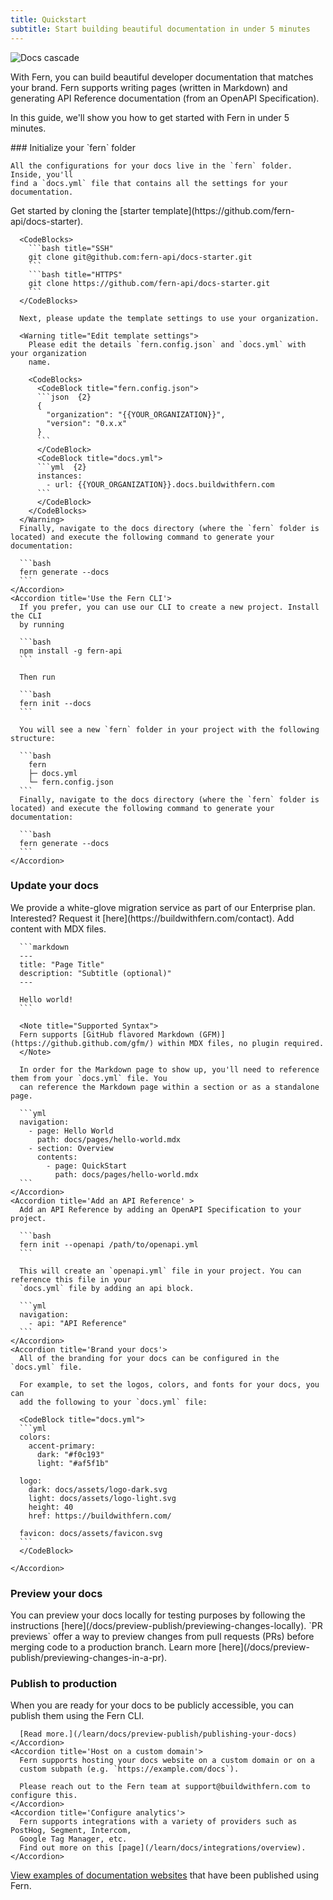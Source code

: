 ```yaml
---
title: Quickstart
subtitle: Start building beautiful documentation in under 5 minutes
---
```


<img alt="Docs cascade" src="./images/docs-cascade.png" />

With Fern, you can build beautiful developer documentation that matches your brand. Fern supports writing pages (written in Markdown) and generating API Reference documentation (from an OpenAPI Specification).

In this guide, we'll show you how to get started with Fern in under 5 minutes.

<Steps toc={true}>
  ### Initialize your `fern` folder
    
    All the configurations for your docs live in the `fern` folder. Inside, you'll 
    find a `docs.yml` file that contains all the settings for your documentation.

  <AccordionGroup toc={true}>
    <Accordion title='Clone the starter repository'>
      Get started by cloning the [starter template](https://github.com/fern-api/docs-starter).

      <CodeBlocks>
        ```bash title="SSH"
        git clone git@github.com:fern-api/docs-starter.git
        ```
        ```bash title="HTTPS"
        git clone https://github.com/fern-api/docs-starter.git
        ```
      </CodeBlocks>

      Next, please update the template settings to use your organization.

      <Warning title="Edit template settings">
        Please edit the details `fern.config.json` and `docs.yml` with your organization
        name.

        <CodeBlocks>
          <CodeBlock title="fern.config.json">
          ```json  {2}
          {
            "organization": "{{YOUR_ORGANIZATION}}",
            "version": "0.x.x"
          }
          ```
          </CodeBlock>
          <CodeBlock title="docs.yml">
          ```yml  {2}
          instances:
            - url: {{YOUR_ORGANIZATION}}.docs.buildwithfern.com
          ```
          </CodeBlock>
        </CodeBlocks>
      </Warning>
      Finally, navigate to the docs directory (where the `fern` folder is located) and execute the following command to generate your documentation:

      ```bash
      fern generate --docs
      ```
    </Accordion>
    <Accordion title='Use the Fern CLI'>
      If you prefer, you can use our CLI to create a new project. Install the CLI
      by running

      ```bash
      npm install -g fern-api
      ```

      Then run

      ```bash
      fern init --docs
      ```

      You will see a new `fern` folder in your project with the following structure:

      ```bash
        fern
        ├─ docs.yml
        └─ fern.config.json
      ```
      Finally, navigate to the docs directory (where the `fern` folder is located) and execute the following command to generate your documentation:

      ```bash
      fern generate --docs
      ```
    </Accordion>

  </AccordionGroup>

  ### Update your docs

  <Note>
    We provide a white-glove migration service as part of our Enterprise plan. Interested? Request it
    [here](https://buildwithfern.com/contact).
  </Note>

  <AccordionGroup toc={true}>
    <Accordion title='Add content' >
      Add content with MDX files. 
  
      ```markdown
      ---
      title: "Page Title"
      description: "Subtitle (optional)" 
      ---

      Hello world!
      ```

      <Note title="Supported Syntax">
      Fern supports [GitHub flavored Markdown (GFM)](https://github.github.com/gfm/) within MDX files, no plugin required.
      </Note>

      In order for the Markdown page to show up, you'll need to reference them from your `docs.yml` file. You
      can reference the Markdown page within a section or as a standalone page.

      ```yml
      navigation:
        - page: Hello World
          path: docs/pages/hello-world.mdx
        - section: Overview
          contents:
            - page: QuickStart
              path: docs/pages/hello-world.mdx
      ```
    </Accordion>
    <Accordion title='Add an API Reference' >
      Add an API Reference by adding an OpenAPI Specification to your project.

      ```bash
      fern init --openapi /path/to/openapi.yml
      ```

      This will create an `openapi.yml` file in your project. You can reference this file in your
      `docs.yml` file by adding an api block.

      ```yml
      navigation:
        - api: "API Reference"
      ```
    </Accordion>
    <Accordion title='Brand your docs'>
      All of the branding for your docs can be configured in the `docs.yml` file.

      For example, to set the logos, colors, and fonts for your docs, you can
      add the following to your `docs.yml` file:

      <CodeBlock title="docs.yml">
      ```yml
      colors:
        accent-primary:
          dark: "#f0c193"
          light: "#af5f1b"

      logo:
        dark: docs/assets/logo-dark.svg
        light: docs/assets/logo-light.svg
        height: 40
        href: https://buildwithfern.com/

      favicon: docs/assets/favicon.svg
      ```
      </CodeBlock>

    </Accordion>

  </AccordionGroup>
  
  ### Preview your docs
  <AccordionGroup toc={true}>
    <Accordion title='Preview your docs locally'>
      You can preview your docs locally for testing purposes by following the instructions [here](/docs/preview-publish/previewing-changes-locally).
    </Accordion>
    <Accordion title='Preview your docs in a PR'>
      `PR previews` offer a way to preview changes from pull requests (PRs) before merging code to a production branch. Learn more [here](/docs/preview-publish/previewing-changes-in-a-pr).
    </Accordion>
  </AccordionGroup>
  
  ### Publish to production

  <AccordionGroup toc={true}>
    <Accordion title='Publishing your docs'>
      When you are ready for your docs to be publicly accessible, you can publish them using the Fern CLI.

      [Read more.](/learn/docs/preview-publish/publishing-your-docs)
    </Accordion>
    <Accordion title='Host on a custom domain'>
      Fern supports hosting your docs website on a custom domain or on a 
      custom subpath (e.g. `https://example.com/docs`).

      Please reach out to the Fern team at support@buildwithfern.com to configure this.
    </Accordion>
    <Accordion title='Configure analytics'>
      Fern supports integrations with a variety of providers such as PostHog, Segment, Intercom,
      Google Tag Manager, etc.
      Find out more on this [page](/learn/docs/integrations/overview).
    </Accordion>

  </AccordionGroup>

</Steps>

[View examples of documentation websites](https://buildwithfern.com/customers) that have been published using Fern.